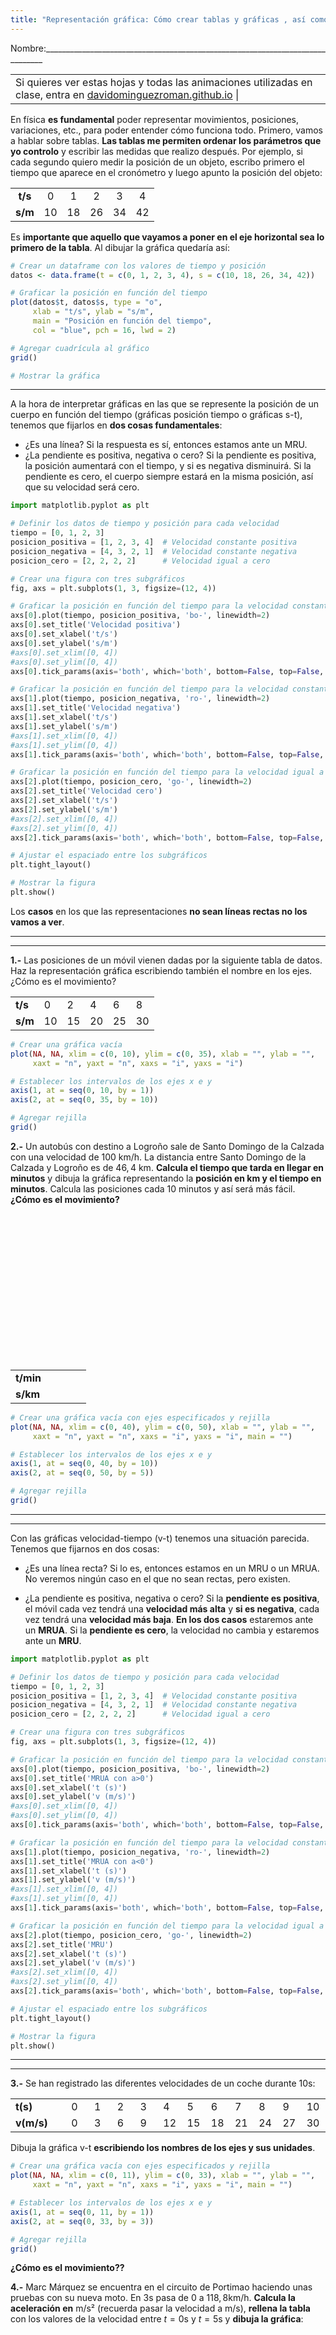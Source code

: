 ```yaml
---
title: "Representación gráfica: Cómo crear tablas y gráficas , así como entenderlas"
---
```


Nombre:\_\_\_\_\_\_\_\_\_\_\_\_\_\_\_\_\_\_\_\_\_\_\_\_\_\_\_\_\_\_\_\_\_\_\_\_\_\_\_\_\_\_\_\_\_\_\_\_\_\_\_\_\_\_\_\_\_\_\_\_\_\_\_\_\_\_\_\_\_\_\_\_\_\_\_\_\_\_

+-------------------------------------------------------------------------------------------------------------------------------------------------------------------------------+
| Si quieres ver estas hojas y todas las animaciones utilizadas en clase, entra en [davidominguezroman.github.io](https://davidominguezroman.github.io/fichas-fuerzas/) |
+-------------------------------------------------------------------------------------------------------------------------------------------------------------------------------+

En física **es fundamental** poder representar movimientos, posiciones, variaciones, etc., para poder entender cómo funciona todo. Primero, vamos a hablar sobre tablas. **Las tablas me permiten ordenar los parámetros que yo controlo** y escribir las medidas que realizo después. Por ejemplo, si cada segundo quiero medir la posición de un objeto, escribo primero el tiempo que aparece en el cronómetro y luego apunto la posición del objeto:

|         |     |     |     |     |     |
|:-------:|:---:|:---:|:---:|:---:|:---:|
| **t/s** |  0  |  1  |  2  |  3  |  4  |
| **s/m** | 10  | 18  | 26  | 34  | 42  |

Es **importante que aquello que vayamos a poner en el eje horizontal sea lo primero de la tabla**. Al dibujar la gráfica quedaría así:

```r
# Crear un dataframe con los valores de tiempo y posición
datos <- data.frame(t = c(0, 1, 2, 3, 4), s = c(10, 18, 26, 34, 42))

# Graficar la posición en función del tiempo
plot(datos$t, datos$s, type = "o", 
     xlab = "t/s", ylab = "s/m", 
     main = "Posición en función del tiempo",
     col = "blue", pch = 16, lwd = 2)

# Agregar cuadrícula al gráfico
grid()

# Mostrar la gráfica

```

------------------------------------------------------------------------

A la hora de interpretar gráficas en las que se represente la posición de un cuerpo en función del tiempo (gráficas posición tiempo o gráficas s-t), tenemos que fijarlos en **dos cosas fundamentales**:

-   ¿Es una línea? Si la respuesta es sí, entonces estamos ante un MRU.
-   ¿La pendiente es positiva, negativa o cero? Si la pendiente es positiva, la posición aumentará con el tiempo, y si es negativa disminuirá. Si la pendiente es cero, el cuerpo siempre estará en la misma posición, así que su velocidad será cero.

```python
import matplotlib.pyplot as plt

# Definir los datos de tiempo y posición para cada velocidad
tiempo = [0, 1, 2, 3]
posicion_positiva = [1, 2, 3, 4]  # Velocidad constante positiva
posicion_negativa = [4, 3, 2, 1]  # Velocidad constante negativa
posicion_cero = [2, 2, 2, 2]      # Velocidad igual a cero

# Crear una figura con tres subgráficos
fig, axs = plt.subplots(1, 3, figsize=(12, 4))

# Graficar la posición en función del tiempo para la velocidad constante positiva
axs[0].plot(tiempo, posicion_positiva, 'bo-', linewidth=2)
axs[0].set_title('Velocidad positiva')
axs[0].set_xlabel('t/s')
axs[0].set_ylabel('s/m')
#axs[0].set_xlim([0, 4])
#axs[0].set_ylim([0, 4])
axs[0].tick_params(axis='both', which='both', bottom=False, top=False, left=False, right=False)

# Graficar la posición en función del tiempo para la velocidad constante negativa
axs[1].plot(tiempo, posicion_negativa, 'ro-', linewidth=2)
axs[1].set_title('Velocidad negativa')
axs[1].set_xlabel('t/s')
axs[1].set_ylabel('s/m')
#axs[1].set_xlim([0, 4])
#axs[1].set_ylim([0, 4])
axs[1].tick_params(axis='both', which='both', bottom=False, top=False, left=False, right=False)

# Graficar la posición en función del tiempo para la velocidad igual a cero
axs[2].plot(tiempo, posicion_cero, 'go-', linewidth=2)
axs[2].set_title('Velocidad cero')
axs[2].set_xlabel('t/s')
axs[2].set_ylabel('s/m')
#axs[2].set_xlim([0, 4])
#axs[2].set_ylim([0, 4])
axs[2].tick_params(axis='both', which='both', bottom=False, top=False, left=False, right=False)

# Ajustar el espaciado entre los subgráficos
plt.tight_layout()

# Mostrar la figura
plt.show()

```

Los **casos** en los que las representaciones **no sean líneas rectas no los vamos a ver**.

------------------------------------------------------------------------

------------------------------------------------------------------------

**1.-** Las posiciones de un móvil vienen dadas por la siguiente tabla de datos. Haz la representación gráfica escribiendo también el nombre en los ejes. ¿Cómo es el movimiento?

|         |     |     |     |     |     |
|---------|-----|-----|-----|-----|-----|
| **t/s** | 0   | 2   | 4   | 6   | 8   |
| **s/m** | 10  | 15  | 20  | 25  | 30  |

```R
# Crear una gráfica vacía
plot(NA, NA, xlim = c(0, 10), ylim = c(0, 35), xlab = "", ylab = "", 
     xaxt = "n", yaxt = "n", xaxs = "i", yaxs = "i")

# Establecer los intervalos de los ejes x e y
axis(1, at = seq(0, 10, by = 1))
axis(2, at = seq(0, 35, by = 10))

# Agregar rejilla
grid()

```

**2.-** Un autobús con destino a Logroño sale de Santo Domingo de la Calzada con una velocidad de $100 \text{ km}/\text{h}$. La distancia entre Santo Domingo de la Calzada y Logroño es de $46,4\text{ km}$. **Calcula el tiempo que tarda en llegar en minutos** y dibuja la gráfica representando la **posición en km y el tiempo en minutos**. Calcula las posiciones cada 10 minutos y así será más fácil. **¿Cómo es el movimiento?**

<br>

<br>

<br>

<br>

<br>

<br>

<br>

<br>

|           |     |     |     |     |
|-----------|-----|-----|-----|-----|
| **t/min** |     |     |     |     |
| **s/km**  |     |     |     |     |

```r
# Crear una gráfica vacía con ejes especificados y rejilla
plot(NA, NA, xlim = c(0, 40), ylim = c(0, 50), xlab = "", ylab = "",
     xaxt = "n", yaxt = "n", xaxs = "i", yaxs = "i", main = "")

# Establecer los intervalos de los ejes x e y
axis(1, at = seq(0, 40, by = 10))
axis(2, at = seq(0, 50, by = 5))

# Agregar rejilla
grid()

```

------------------------------------------------------------------------

------------------------------------------------------------------------

Con las gráficas velocidad-tiempo (v-t) tenemos una situación parecida. Tenemos que fijarnos en dos cosas:

-   ¿Es una línea recta? Si lo es, entonces estamos en un MRU o un MRUA. No veremos ningún caso en el que no sean rectas, pero existen.

-   ¿La pendiente es positiva, negativa o cero? Si la **pendiente es positiva**, el móvil cada vez tendrá una **velocidad más alta** y **si es negativa**, cada vez tendrá una **velocidad más baja**. **En los dos casos** estaremos ante un **MRUA**. Si la **pendiente es cero**, la velocidad no cambia y estaremos ante un **MRU**.

```python
import matplotlib.pyplot as plt

# Definir los datos de tiempo y posición para cada velocidad
tiempo = [0, 1, 2, 3]
posicion_positiva = [1, 2, 3, 4]  # Velocidad constante positiva
posicion_negativa = [4, 3, 2, 1]  # Velocidad constante negativa
posicion_cero = [2, 2, 2, 2]      # Velocidad igual a cero

# Crear una figura con tres subgráficos
fig, axs = plt.subplots(1, 3, figsize=(12, 4))

# Graficar la posición en función del tiempo para la velocidad constante positiva
axs[0].plot(tiempo, posicion_positiva, 'bo-', linewidth=2)
axs[0].set_title('MRUA con a>0')
axs[0].set_xlabel('t (s)')
axs[0].set_ylabel('v (m/s)')
#axs[0].set_xlim([0, 4])
#axs[0].set_ylim([0, 4])
axs[0].tick_params(axis='both', which='both', bottom=False, top=False, left=False, right=False)

# Graficar la posición en función del tiempo para la velocidad constante negativa
axs[1].plot(tiempo, posicion_negativa, 'ro-', linewidth=2)
axs[1].set_title('MRUA con a<0')
axs[1].set_xlabel('t (s)')
axs[1].set_ylabel('v (m/s)')
#axs[1].set_xlim([0, 4])
#axs[1].set_ylim([0, 4])
axs[1].tick_params(axis='both', which='both', bottom=False, top=False, left=False, right=False)

# Graficar la posición en función del tiempo para la velocidad igual a cero
axs[2].plot(tiempo, posicion_cero, 'go-', linewidth=2)
axs[2].set_title('MRU')
axs[2].set_xlabel('t (s)')
axs[2].set_ylabel('v (m/s)')
#axs[2].set_xlim([0, 4])
#axs[2].set_ylim([0, 4])
axs[2].tick_params(axis='both', which='both', bottom=False, top=False, left=False, right=False)

# Ajustar el espaciado entre los subgráficos
plt.tight_layout()

# Mostrar la figura
plt.show()

```

------------------------------------------------------------------------

------------------------------------------------------------------------

**3.-** Se han registrado las diferentes velocidades de un coche durante $10\text{s}$:

|            |     |     |     |     |     |     |     |     |     |     |     |
|------------|-----|-----|-----|-----|-----|-----|-----|-----|-----|-----|-----|
| **t(s)**   | 0   | 1   | 2   | 3   | 4   | 5   | 6   | 7   | 8   | 9   | 10  |
| **v(m/s)** | 0   | 3   | 6   | 9   | 12  | 15  | 18  | 21  | 24  | 27  | 30  |

Dibuja la gráfica v-t **escribiendo los nombres de los ejes y sus unidades**.

```r
# Crear una gráfica vacía con ejes especificados y rejilla
plot(NA, NA, xlim = c(0, 11), ylim = c(0, 33), xlab = "", ylab = "",
     xaxt = "n", yaxt = "n", xaxs = "i", yaxs = "i", main = "")

# Establecer los intervalos de los ejes x e y
axis(1, at = seq(0, 11, by = 1))
axis(2, at = seq(0, 33, by = 3))

# Agregar rejilla
grid()

```

**¿Cómo es el movimiento??**
<br>

**4.-** Marc Márquez se encuentra en el circuito de Portimao haciendo unas pruebas con su nueva moto. En $3\text{s}$ pasa de $0$ a $118,8\text{km}/\text{h}$. **Calcula la aceleración en** $\text{m}/\text{s}²$ (recuerda pasar la velocidad a m/s), **rellena la tabla** con los valores de la velocidad entre $t=0\text{s}$ y $t=5\text{s}$ y **dibuja la gráfica**:

<br>

<br>

<br>

<br>

<br>

<br>

<br>

<br>

|             |     |     |     |     |     |     |
|-------------|-----|-----|-----|-----|-----|-----|
| **t (s)**   |     |     |     |     |     |     |
| **v (m/s)** |     |     |     |     |     |     |

```r
# Crear una gráfica vacía con ejes especificados y rejilla
plot(NA, NA, xlim = c(0, 6), ylim = c(0, 56), xlab = "", ylab = "",
     xaxt = "n", yaxt = "n", xaxs = "i", yaxs = "i", main = "")

# Establecer los intervalos de los ejes x e y
axis(1, at = seq(0, 6, by = 1))
axis(2, at = seq(0, 56, by = 11))

# Agregar rejilla
grid()

```